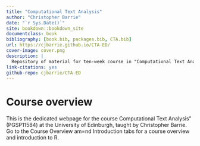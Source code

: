 ```yaml
--- 
title: "Computational Text Analysis"
author: "Christopher Barrie"
date: "`r Sys.Date()`"
site: bookdown::bookdown_site
documentclass: book
bibliography: [book.bib, packages.bib, CTA.bib]
url: https://cjbarrie.github.io/CTA-ED/
cover-image: cover.png
description: |
  Repository of material for ten-week course in "Computational Text Analysis" (PGSP11584)
link-citations: yes
github-repo: cjbarrie/CTA-ED
---
```


# Course overview {.unnumbered}

This is the dedicated webpage for the course Computational Text Analysis" (PGSP11584) at the University of Edinburgh, taught by Christopher Barrie. Go to the Course Overview am=nd Introduction tabs for a course overview and introduction to R.